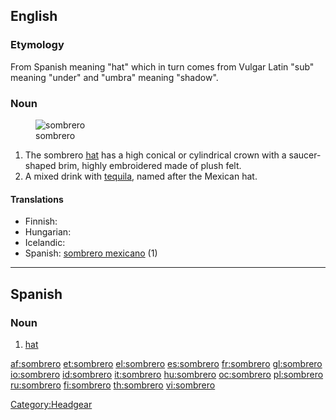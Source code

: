 ==English==

===Etymology===
From Spanish meaning "hat" which in turn comes from Vulgar Latin "sub" meaning "under" and "umbra" meaning "shadow".

===Noun===
{{en-noun}}
[[File:Sombrero (PSF).png|thumb|sombrero]]

# The sombrero [[hat]] has a high conical or cylindrical crown with a saucer-shaped brim, highly embroidered made of plush felt.
# A mixed drink with [[tequila]], named after the Mexican hat.

====Translations====
{{trans-top|hat}}
* Finnish: {{t+|fi|sombrero}}
* Hungarian: {{t-|hu|szombréró}}
* Icelandic: {{t|is|mexíkanahattur|m}}
* Spanish: [[sombrero mexicano]] (1)
{{trans-mid}}
{{trans-bottom}}

{{trans-top|drink}}
{{trans-mid}}
{{trans-bottom}}

[[Category:Headgear]]

----

==Spanish==

===Noun===
{{es-noun-m|pl=sombreros}}

# [[hat]]

[[af:sombrero]]
[[et:sombrero]]
[[el:sombrero]]
[[es:sombrero]]
[[fr:sombrero]]
[[gl:sombrero]]
[[io:sombrero]]
[[id:sombrero]]
[[it:sombrero]]
[[hu:sombrero]]
[[oc:sombrero]]
[[pl:sombrero]]
[[ru:sombrero]]
[[fi:sombrero]]
[[th:sombrero]]
[[vi:sombrero]]